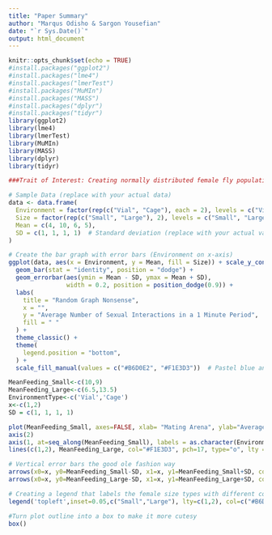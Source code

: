 ```yaml
---
title: "Paper Summary"
author: "Marqus Odisho & Sargon Yousefian"
date: "`r Sys.Date()`"
output: html_document
---
```


```r
knitr::opts_chunk$set(echo = TRUE)
#install.packages("ggplot2")
#install.packages("lme4")
#install.packages("lmerTest")
#install.packages("MuMIn")
#install.packages("MASS")
#install.packages("dplyr")
#install.packages("tidyr")
library(ggplot2)
library(lme4)
library(lmerTest)
library(MuMIn)
library(MASS)
library(dplyr)
library(tidyr)
```

```r
###Trait of Interest: Creating normally distributed female fly populations with average value corresponding to their average number of sexual interactions. Four populations corresponding to the 4 different combinations between female fly size and environment type. (small females in cages, small females in vials, large females in cages, large females in vials)

# Sample Data (replace with your actual data)
data <- data.frame(
  Environment = factor(rep(c("Vial", "Cage"), each = 2), levels = c("Vial", "Cage")),
  Size = factor(rep(c("Small", "Large"), 2), levels = c("Small", "Large")),
  Mean = c(4, 10, 6, 5),
  SD = c(1, 1, 1, 1)  # Standard deviation (replace with your actual values)
)

# Create the bar graph with error bars (Environment on x-axis)
ggplot(data, aes(x = Environment, y = Mean, fill = Size)) + scale_y_continuous(breaks=c(0,2,4,6,8,10)) +
  geom_bar(stat = "identity", position = "dodge") +
  geom_errorbar(aes(ymin = Mean - SD, ymax = Mean + SD), 
                width = 0.2, position = position_dodge(0.9)) +
  labs(
    title = "Random Graph Nonsense",
    x = "",
    y = "Average Number of Sexual Interactions in a 1 Minute Period",
    fill = " " 
  ) +
  theme_classic() +
  theme(
    legend.position = "bottom",
  ) +
  scale_fill_manual(values = c("#B6D0E2", "#F1E3D3"))  # Pastel blue and yellow for the legend
```

```r
MeanFeeding_Small<-c(10,9)
MeanFeeding_Large<-c(6.5,13.5)
EnvironmentType<-c('Vial','Cage')
x<-c(1,2)
SD = c(1, 1, 1, 1)

plot(MeanFeeding_Small, axes=FALSE, xlab= "Mating Arena", ylab="Average Number of Feedings Observed", ylim=c(4,16), pch=15, col="#B6D0E2", type='o', lwd=2, cex=1.5)
axis(2)
axis(1, at=seq_along(MeanFeeding_Small), labels = as.character(EnvironmentType), las=0)
lines(c(1,2), MeanFeeding_Large, col="#F1E3D3", pch=17, type="o", lty = 2, lwd=2, cex=1.5)

# Vertical error bars the good ole fashion way
arrows(x0=x, y0=MeanFeeding_Small-SD, x1=x, y1=MeanFeeding_Small+SD, code=3, angle=90, length=0.1)
arrows(x0=x, y0=MeanFeeding_Large-SD, x1=x, y1=MeanFeeding_Large+SD, code=3, angle=90, length=0.1)

# Creating a legend that labels the female size types with different colours - corresponds to the colours in the previous graph
legend('topleft',inset=0.05,c("Small","Large"), lty=c(1,2), col=c("#B6D0E2","#F1E3D3"), lwd=2, title="Female Size")

#Turn plot outline into a box to make it more cutesy
box()
```
